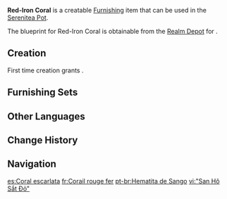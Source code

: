 {{Furnishing Infobox
|id             = 373325
|image          = Item Red-Iron Coral.png
|category       = Ornaments
|subcategory    = Utensil
|quality        = 3
|adeptal_energy = 60
|load           = 65
|reduced_load   = 47
|description    = Only a skilled sculptor can create eye-catching tabletop ornaments. It is said that this kind of ornament is carved from the coral that fishermen salvaged from the sea. The original is extremely gorgeous and has been purchased by wealthy outlander merchants in [[Ritou]] at high prices.
|blueprint      = Realm Depot
}}
'''Red-Iron Coral''' is a creatable [[Furnishing]] item that can be used in the [[Serenitea Pot]].

The blueprint for Red-Iron Coral is obtainable from the [[Realm Depot]] for {{Item|Realm Currency|24|x=160}}.

==Creation==
First time creation grants {{Item|Trust|24|x=60}}.
{{Recipe
|type = Creation
|time = 14h
|Iron Chunk = 6
|Red Dye = 6
|sort = Iron Chunk;Red Dye
}}

==Furnishing Sets==
{{Craft Usage|type=Furnishing Set}}

==Other Languages==
{{Other Languages
|default_hidden = 1
|en      = Red-Iron Coral
|zhs     = 「赤铁珊瑚」
|zhs_rm  = "Chì Tiě Shānhú"
|zht     = 「赤鐵珊瑚」
|zht_rm  = "Chì Tiě Shānhú"
|ja      = 「赤鉄珊瑚」
|ja_rm   = "Sekitetsu Sango"{{Assumed}}
|ko      = 「적철 산호」
|es      = Coral escarlata
|fr      = Corail rouge fer
|ru      = Коралл из красного металла
|th      = "ปะการังเหล็กแดง"
|th_rm   = 
|vi      = "San Hô Sắt Đỏ"
|de      = „Koralle aus rotem Eisen“
|id      = Karang Besi Merah
|pt      = Hematita de Sango
|tr      = Kızıl Metal Mercan
|it      = Corallo scarlatto
}}

==Change History==
{{Change History|2.2}}

==Navigation==
{{Furnishing Navbox|interior}}

[[es:Coral escarlata]]
[[fr:Corail rouge fer]]
[[pt-br:Hematita de Sango]]
[[vi:"San Hô Sắt Đỏ"]]